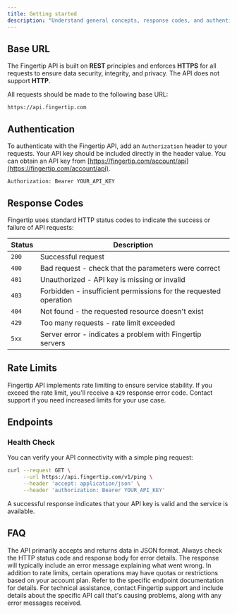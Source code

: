 ```yaml
---
title: Getting started
description: "Understand general concepts, response codes, and authentication strategies."
---
```


## Base URL

The Fingertip API is built on **REST** principles and enforces **HTTPS** for all requests to ensure data security, integrity, and privacy. The API does not support **HTTP**.

All requests should be made to the following base URL:

```
https://api.fingertip.com
```

## Authentication

To authenticate with the Fingertip API, add an `Authorization` header to your requests. Your API key should be included directly in the header value. You can obtain an API key from [https://fingertip.com/account/api](https://fingertip.com/account/api).

```
Authorization: Bearer YOUR_API_KEY
```

## Response Codes

Fingertip uses standard HTTP status codes to indicate the success or failure of API requests:

| Status | Description                                                      |
| ------ | ---------------------------------------------------------------- |
| `200`  | Successful request                                               |
| `400`  | Bad request - check that the parameters were correct             |
| `401`  | Unauthorized - API key is missing or invalid                     |
| `403`  | Forbidden - insufficient permissions for the requested operation |
| `404`  | Not found - the requested resource doesn't exist                 |
| `429`  | Too many requests - rate limit exceeded                          |
| `5xx`  | Server error - indicates a problem with Fingertip servers        |

## Rate Limits

Fingertip API implements rate limiting to ensure service stability. If you exceed the rate limit, you'll receive a `429` response error code. Contact support if you need increased limits for your use case.

## Endpoints

### Health Check

You can verify your API connectivity with a simple ping request:

```bash
curl --request GET \
     --url https://api.fingertip.com/v1/ping \
     --header 'accept: application/json' \
     --header 'authorization: Bearer YOUR_API_KEY'
```

A successful response indicates that your API key is valid and the service is available.

## FAQ

<AccordionGroup>
  <Accordion title="What data formats does the API support?">
    The API primarily accepts and returns data in JSON format.
  </Accordion>

<Accordion title="How should I handle errors?">
  Always check the HTTP status code and response body for error details. The
  response will typically include an error message explaining what went wrong.
</Accordion>

<Accordion title="Are there any usage limitations?">
  In addition to rate limits, certain operations may have quotas or restrictions
  based on your account plan. Refer to the specific endpoint documentation for
  details.
</Accordion>

  <Accordion title="How can I get help if I encounter issues?">
    For technical assistance, contact Fingertip support and include details about
    the specific API call that's causing problems, along with any error messages
    received.
  </Accordion>
</AccordionGroup>
